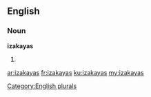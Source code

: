 ==English==

===Noun===
'''izakayas'''

# {{plural of|izakaya}}

[[Category:English plurals]]

[[ar:izakayas]]
[[fr:izakayas]]
[[ku:izakayas]]
[[my:izakayas]]
